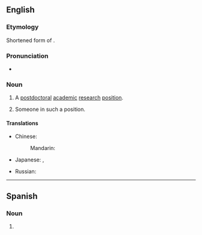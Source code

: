 ==English==

===Etymology===
Shortened form of {{m|en|postdoctoral}}.

===Pronunciation===
* {{IPA|/ˈpoʊstˌdɒk/|lang=en}}

===Noun===
{{en-noun}}

# {{lb|en|informal}} A [[postdoctoral]] [[academic]] [[research]] [[position]].
# {{lb|en|informal}} Someone in such a position.

====Translations====
{{trans-top|a postdoctoral academic research position}}
* Chinese:
*: Mandarin: {{t+|cmn|博士后|tr=bó shì hòu}}
* Japanese: {{t|ja|ポスドク|tr=posudoku|sc=Jpan}}, {{t|ja|博士研究員|tr=はくしけんきゅういん, hakushi kenkyūin|sc=Jpan}}
{{trans-mid}}
* Russian: {{t|ru|нау́чный сотру́дник с учёной степенью|tr=}}
{{trans-bottom}}

----

==Spanish==

===Noun===
{{es-noun|m}}

# {{l|en|postdoc}}